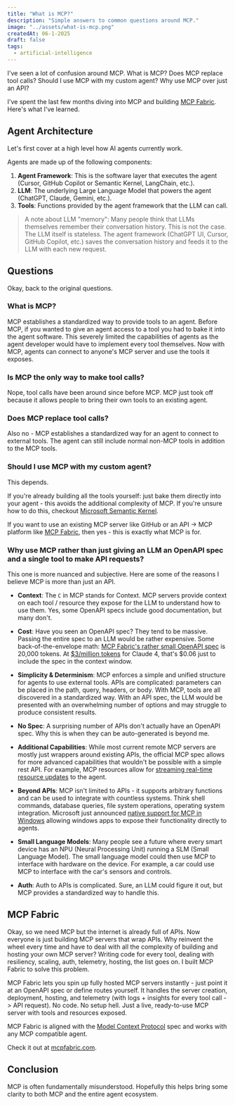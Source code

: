 ```yaml
---
title: "What is MCP?"
description: "Simple answers to common questions around MCP."
image: "../assets/what-is-mcp.png"
createdAt: 06-1-2025
draft: false
tags:
  - artificial-intelligence
---
```


I've seen a lot of confusion around MCP. What is MCP? Does MCP replace tool calls? Should I use MCP with my custom agent? Why use MCP over just an API?

I've spent the last few months diving into MCP and building [MCP Fabric](../projects/mcp-fabric). Here's what I've learned.

## Agent Architecture

Let's first cover at a high level how AI agents currently work.

Agents are made up of the following components:

1. **Agent Framework**: This is the software layer that executes the agent (Cursor, GitHub Copilot or Semantic Kernel, LangChain, etc.).
2. **LLM**: The underlying Large Language Model that powers the agent (ChatGPT, Claude, Gemini, etc.).
3. **Tools**: Functions provided by the agent framework that the LLM can call.

> A note about LLM "memory": Many people think that LLMs themselves remember their conversation history. This is not the case. The LLM itself is stateless. The agent framework (ChatGPT UI, Cursor, GitHub Copilot, etc.) saves the conversation history and feeds it to the LLM with each new request.

## Questions

Okay, back to the original questions.

### What is MCP?

MCP establishes a standardized way to provide tools to an agent. Before MCP, if you wanted to give an agent access to a tool you had to bake it into the agent software. This severely limited the capabilities of agents as the agent developer would have to implement every tool themselves. Now with MCP, agents can connect to anyone's MCP server and use the tools it exposes.

### Is MCP the only way to make tool calls?

Nope, tool calls have been around since before MCP. MCP just took off because it allows people to bring their own tools to an existing agent.

### Does MCP replace tool calls?

Also no - MCP establishes a standardized way for an agent to connect to external tools. The agent can still include normal non-MCP tools in addition to the MCP tools.

### Should I use MCP with my custom agent?

This depends.

If you're already building all the tools yourself: just bake them directly into your agent - this avoids the additional complexity of MCP. If you're unsure how to do this, checkout [Microsoft Semantic Kernel](https://learn.microsoft.com/en-us/semantic-kernel/overview/).

If you want to use an existing MCP server like GitHub or an API -> MCP platform like <a href="https://mcpfabric.com?utm_source=trevorloula&utm_medium=website&utm_campaign=mcp-fabric&utm_content=what-is-mcp" target="_blank" rel="noopener">MCP Fabric</a>, then yes - this is exactly what MCP is for.

### Why use MCP rather than just giving an LLM an OpenAPI spec and a single tool to make API requests?

This one is more nuanced and subjective. Here are some of the reasons I believe MCP is more than just an API.

- **Context**: The `C` in MCP stands for Context. MCP servers provide context on each tool / resource they expose for the LLM to understand how to use them. Yes, some OpenAPI specs include good documentation, but many don't.

- **Cost**: Have you seen an OpenAPI spec? They tend to be massive. Passing the entire spec to an LLM would be rather expensive. Some back-of-the-envelope math: [MCP Fabric's rather small OpenAPI spec](https://api.mcpfabric.com/openapi.json) is 20,000 tokens. At [$3/million tokens](https://docs.anthropic.com/en/docs/about-claude/pricing) for Claude 4, that's $0.06 just to include the spec in the context window.

- **Simplicity & Determinism**: MCP enforces a simple and unified structure for agents to use external tools. APIs are complicated: parameters can be placed in the path, query, headers, or body. With MCP, tools are all discovered in a standardized way. With an API spec, the LLM would be presented with an overwhelming number of options and may struggle to produce consistent results.

- **No Spec**: A surprising number of APIs don't actually have an OpenAPI spec. Why this is when they can be auto-generated is beyond me.

- **Additional Capabilities**: While most current remote MCP servers are mostly just wrappers around existing APIs, the official MCP spec allows for more advanced capabilities that wouldn't be possible with a simple rest API. For example, MCP resources allow for [streaming real-time resource updates](https://modelcontextprotocol.io/docs/concepts/resources#resource-updates) to the agent.

- **Beyond APIs**: MCP isn't limited to APIs - it supports arbitrary functions and can be used to integrate with countless systems. Think shell commands, database queries, file system operations, operating system integration. Microsoft just announced [native support for MCP in Windows](https://developer.microsoft.com/en-us/windows/agentic/) allowing windows apps to expose their functionality directly to agents.

- **Small Language Models**: Many people see a future where every smart device has an NPU (Neural Processing Unit) running a SLM (Small Language Model). The small language model could then use MCP to interface with hardware on the device. For example, a car could use MCP to interface with the car's sensors and controls.

- **Auth**: Auth to APIs is complicated. Sure, an LLM could figure it out, but MCP provides a standardized way to handle this.

## MCP Fabric

Okay, so we need MCP but the internet is already full of APIs. Now everyone is just building MCP servers that wrap APIs. Why reinvent the wheel every time and have to deal with all the complexity of building and hosting your own MCP server? Writing code for every tool, dealing with resiliency, scaling, auth, telemetry, hosting, the list goes on. I built MCP Fabric to solve this problem.

MCP Fabric lets you spin up fully hosted MCP servers instantly - just point it at an OpenAPI spec or define routes yourself. It handles the server creation, deployment, hosting, and telemetry (with logs + insights for every tool call -> API request). No code. No setup hell. Just a live, ready-to-use MCP server with tools and resources exposed.

MCP Fabric is aligned with the [Model Context Protocol](https://modelcontextprotocol.io/) spec and works with any MCP compatible agent.

Check it out at <a href="https://mcpfabric.com?utm_source=trevorloula&utm_medium=website&utm_campaign=mcp-fabric&utm_content=what-is-mcp" target="_blank" rel="noopener">mcpfabric.com</a>.

## Conclusion

MCP is often fundamentally misunderstood. Hopefully this helps bring some clarity to both MCP and the entire agent ecosystem.
